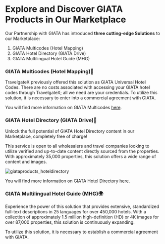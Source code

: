 ﻿---
sidebar_position: 5
---

# Explore and Discover GIATA Products in Our Marketplace

Our Partnership with GIATA has introduced **three cutting-edge Solutions** to our Marketplace:
1. GIATA Multicodes (Hotel Mapping)
1. GIATA Hotel Directory (GIATA Drive)
1. GIATA Multilingual Hotel Guide (MHG)

### GIATA Multicodes (Hotel Mapping)🏨
TravelgateX previously offered this solution as GIATA Universal Hotel Codes. There are no costs associated with accessing your GIATA hotel codes through TravelgateX; all we need are your credentials. To utilize this solution, it is necessary to enter into a commercial agreement with GIATA.

You will find more information on GIATA Multicodes [here](https://knowledge.travelgate.com/hotels-giata).

### GIATA Hotel Directory (GIATA Drive)🌟
Unlock the full potential of GIATA Hotel Directory content in our Marketplace, completely free of charge!

This service is open to all wholesalers and travel companies looking to utilize verified and up-to-date content directly sourced from the properties. With approximately 35,000 properties, this solution offers a wide range of content and images.

![giataproducts_hoteldirectory](https://storage.travelgate.com/kbase/giata_products_giata_hotel_directory.jpg)

You will find more information on GIATA Hotel Directory [here](https://knowledge.travelgate.com/hotels-giata).

### GIATA Multilingual Hotel Guide (MHG)🌍
Experience the power of this solution that provides extensive, standardized full-text descriptions in 25 languages for over 450,000 hotels. With a collection of approximately 1.5 million high-definition (HD) or 4K images for over 87,000 properties, this solution is continuously expanding.

To utilize this solution, it is necessary to establish a commercial agreement with GIATA.


<TipContactCustomerCare/>
